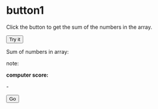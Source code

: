 # button1


<p>Click the button to get the sum of the numbers in the array.</p>
<button onclick="numbers.forEach(myFunction)">Try it</button>

<p>Sum of numbers in array: <span id="demo"></span></p>
<p>note: <span id="note"></span></p>

<b>computer score:</b><p id="computerScore" data-value="0">-</p>
<button type="button" onclick="rps()">Go</button><br>

<script>
//var values are initialized when loaded
//they are global and persist until window is reloaded
//if incremented inside a function, the value is remembered
//the next time the function is called.

var sum = 0;
var numbers = [65, 44, 12, 4,123];
var words = ["first","abc","middle","xyz","last"]
var index1 = 0;


function myFunction(item) {
    sum += item;
    demo.innerHTML = sum;
}

var computerScore = document.getElementById('computerScore');

function rps() {
computerScore.innerHTML = computerScore.dataset.value;
note.innerHTML = words[computerScore.dataset.value];

computerScore.dataset.value++;
if (computerScore.dataset.value==numbers.length){
computerScore.dataset.value=0;
}

}
</script>

